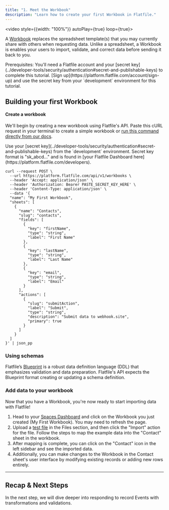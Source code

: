 ```yaml
---
title: "1. Meet the Workbook"
description: "Learn how to create your first Workbook in Flatfile."
---
```


<video style={{width: "100%"}} autoPlay={true} loop={true}>
 <source src="https://videos.ctfassets.net/hjneo4qi4goj/63dlrcN48dWeAbl05SJ25k/642a5c954887c5bb7fc1b32fb88ab0ca/homepage_header_video-01.mp4" type="video/mp4"/>
</video>

A <Tooltip tip="Analogous to a database...">[Workbook](https://flatfileinc.mintlify.dev/docs/concepts/workbooks)</Tooltip> replaces the spreadsheet template(s) that you may currently share with others when requesting data. Unlike a spreadsheet, a Workbook is enables your users to import, validate, and correct data before sending it back to you.

<Info>
Prerequisites: You'll need a Flatfile account and your [secret key](../developer-tools/security/authentication#secret-and-publishable-keys) to complete this tutorial. [Sign up](https://platform.flatfile.com/account/sign-up) and use the secret key from your `development` environment for this tutorial.
</Info>

## Building your first Workbook

#### Create a workbook 

We'll begin by creating a new workbook using Flatfile's API. Paste this cURL request in your terminal to create a simple workbook or <Tooltip tip="Create a sample Workbook">[run this command directly from our docs](https://reference.flatfile.com/docs/api/tjt005wdogklo-create-a-sample-workbook)</Tooltip>.

<Tip>
Use your [secret key](../developer-tools/security/authentication#secret-and-publishable-keys) from the `development` environment.
 Secret key format is "sk_abcd..." and is found in [your Flatfile Dashboard here](https://platform.flatfile.com/developers).
</Tip>

```shell Shell / cURL
curl --request POST \
  --url https://platform.flatfile.com/api/v1/workbooks \
  --header 'Accept: application/json' \
  --header 'Authorization: Bearer PASTE_SECRET_KEY_HERE' \
  --header 'Content-Type: application/json' \
  --data '{
  "name": "My First Workbook",
  "sheets": [
    {
      "name": "Contacts",
      "slug": "contacts",
      "fields": [
        {
          "key": "firstName",
          "type": "string",
          "label": "First Name"
        },
        {
          "key": "lastName",
          "type": "string",
          "label": "Last Name"
        },
        {
          "key": "email",
          "type": "string",
          "label": "Email"
        }
      ],
      "actions": [
        {
          "slug": "submitAction",
          "label": "Submit",
          "type": "string",
          "description": "Submit data to webhook.site",
          "primary": true
        }
      ]
    }
  ]
}' | json_pp
```

### Using schemas

Flatfile’s <Tooltip tip="A Data Definition Language...">[Blueprint](../blueprint/overview)</Tooltip> is a robust data definition language (DDL) that emphasizes validation and data preparation. Flatfile's API expects the Blueprint format creating or updating a schema definition.

### Add data to your workbook

Now that you have a Workbook, you're now ready to start importing data with Flatfile! 

1. Head to your <Tooltip tip="Go to dashboard">[Spaces Dashboard](https://platform.flatfile.com)</Tooltip> and click on 
the Workbook you just created (My First Workbook). You may need to refresh the page.
2. Upload a [test file](https://assets.ctfassets.net/hjneo4qi4goj/6I48ynsesoL1s1YhPK8Pvx/1d5ed30534c1ef44166d440a08612621/getting-started.csv) in the Files section, and then click the "Import" action for the file. Follow the steps to map the example data into the "Contact" sheet in the workbook. 
3. After mapping is complete, you can click on the "Contact" icon in the left sidebar and see the imported data. 
4. Additionally, you can make changes to the Workbook in the Contact sheet's user interface by modifying existing records or adding new rows entirely.

---

## Recap & Next Steps

In the next step, we will dive deeper into responding to record Events with transformations and validations.
